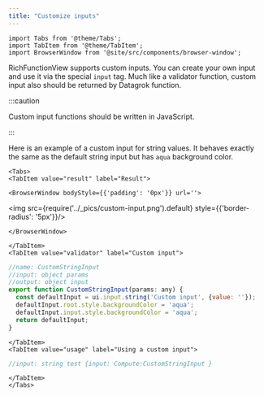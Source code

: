 ```yaml
---
title: "Customize inputs"
---
```


```mdx-code-block
import Tabs from '@theme/Tabs';
import TabItem from '@theme/TabItem';
import BrowserWindow from '@site/src/components/browser-window';
```

RichFunctionView supports custom inputs. You can create your own input and use it via the special `input` tag.
Much like a validator function, custom input also should be returned by Datagrok function.

:::caution

Custom input functions should be written in JavaScript.

:::

Here is an example of a custom input for string values. It behaves exactly the same as the default string input
but has `aqua` background color.

```mdx-code-block
<Tabs>
<TabItem value="result" label="Result">
```

```mdx-code-block
<BrowserWindow bodyStyle={{'padding': '0px'}} url=''>
```

<img src={require('../_pics/custom-input.png').default} style={{'border-radius': '5px'}}/>

```mdx-code-block
</BrowserWindow>
```

```mdx-code-block
</TabItem>
<TabItem value="validator" label="Custom input">
```

```javascript title="package.ts"
//name: CustomStringInput
//input: object params
//output: object input
export function CustomStringInput(params: any) {
  const defaultInput = ui.input.string('Custom input', {value: ''});
  defaultInput.root.style.backgroundColor = 'aqua';
  defaultInput.input.style.backgroundColor = 'aqua';
  return defaultInput;
}
```

```mdx-code-block
</TabItem>
<TabItem value="usage" label="Using a custom input">
```

```javascript title="Your script header"
//input: string test {input: Compute:CustomStringInput }
```

```mdx-code-block
</TabItem>
</Tabs>
```